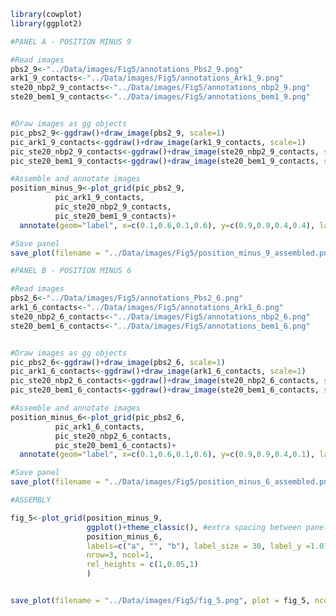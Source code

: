 

```{r}
library(cowplot)
library(ggplot2)

```

```{r}
#PANEL A - POSITION MINUS 9

#Read images
pbs2_9<-"../Data/images/Fig5/annotations_Pbs2_9.png"
ark1_9_contacts<-"../Data/images/Fig5/annotations_Ark1_9.png"
ste20_nbp2_9_contacts<-"../Data/images/Fig5/annotations_nbp2_9.png"
ste20_bem1_9_contacts<-"../Data/images/Fig5/annotations_bem1_9.png"


#Draw images as gg objects
pic_pbs2_9<-ggdraw()+draw_image(pbs2_9, scale=1)
pic_ark1_9_contacts<-ggdraw()+draw_image(ark1_9_contacts, scale=1)
pic_ste20_nbp2_9_contacts<-ggdraw()+draw_image(ste20_nbp2_9_contacts, scale=1)
pic_ste20_bem1_9_contacts<-ggdraw()+draw_image(ste20_bem1_9_contacts, scale=1)

#Assemble and annotate images
position_minus_9<-plot_grid(pic_pbs2_9,
          pic_ark1_9_contacts,
          pic_ste20_nbp2_9_contacts,
          pic_ste20_bem1_9_contacts)+
  annotate(geom="label", x=c(0.1,0.6,0.1,0.6), y=c(0.9,0.9,0.4,0.4), label=c("Sho1-Pbs2", "Abp1-Ark1", "Nbp2-Ste20", "Bem1-Ste20"), colour="black", size=5)

#Save panel
save_plot(filename = "../Data/images/Fig5/position_minus_9_assembled.png", plot=position_minus_9, bg="white")


```

```{r}
#PANEL B - POSITION MINUS 6

#Read images
pbs2_6<-"../Data/images/Fig5/annotations_Pbs2_6.png"
ark1_6_contacts<-"../Data/images/Fig5/annotations_Ark1_6.png"
ste20_nbp2_6_contacts<-"../Data/images/Fig5/annotations_nbp2_6.png"
ste20_bem1_6_contacts<-"../Data/images/Fig5/annotations_bem1_6.png"


#Draw images as gg objects
pic_pbs2_6<-ggdraw()+draw_image(pbs2_6, scale=1)
pic_ark1_6_contacts<-ggdraw()+draw_image(ark1_6_contacts, scale=1)
pic_ste20_nbp2_6_contacts<-ggdraw()+draw_image(ste20_nbp2_6_contacts, scale=1)
pic_ste20_bem1_6_contacts<-ggdraw()+draw_image(ste20_bem1_6_contacts, scale=1)

#Assemble and annotate images
position_minus_6<-plot_grid(pic_pbs2_6,
          pic_ark1_6_contacts,
          pic_ste20_nbp2_6_contacts,
          pic_ste20_bem1_6_contacts)+
  annotate(geom="label", x=c(0.1,0.6,0.1,0.6), y=c(0.9,0.9,0.4,0.1), label=c("Sho1-Pbs2", "Abp1-Ark1", "Nbp2-Ste20", "Bem1-Ste20"), colour="black", size=5)

#Save panel
save_plot(filename = "../Data/images/Fig5/position_minus_6_assembled.png", plot=position_minus_6, bg="white")

```

```{r}
#ASSEMBLY

fig_5<-plot_grid(position_minus_9,
                 ggplot()+theme_classic(), #extra spacing between panels
                 position_minus_6,
                 labels=c("a", "", "b"), label_size = 30, label_y =1.01 ,
                 nrow=3, ncol=1,
                 rel_heights = c(1,0.05,1)
                 )


save_plot(filename = "../Data/images/Fig5/fig_5.png", plot = fig_5, ncol=1, nrow=3, bg="white", base_asp = 2.2)


```




